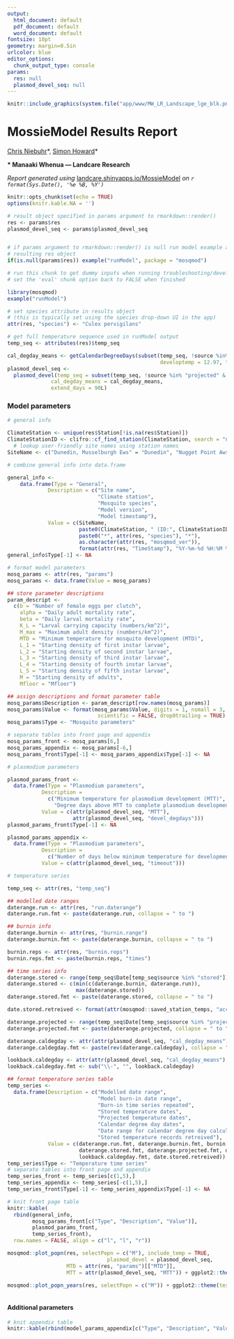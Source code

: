 ```yaml
---
output:
  html_document: default
  pdf_document: default
  word_document: default
fontsize: 10pt
geometry: margin=0.5in
urlcolor: blue
editor_options:
  chunk_output_type: console
params:
  res: null
  plasmod_devel_seq: null
---
```


<!-- [![](images/MW_LR_Landscape_lge_blk-01.png){width="200"}](https://www.landcareresearch.co.nz/)   -->

```r
knitr::include_graphics(system.file("app/www/MW_LR_Landscape_lge_blk.png", package = "mosqmod"))
```

# MossieModel Results Report

[Chris Niebuhr](https://www.landcareresearch.co.nz/about-us/our-people/chris-niebuhr){target="_blank"}\*, [Simon Howard](https://www.landcareresearch.co.nz/about-us/our-people/simon-howard){target="_blank"}\*

**\* Manaaki Whenua --- Landcare Research**

*Report generated using* [landcare.shinyapps.io/MossieModel](https://landcare.shinyapps.io/MossieModel/){target="_blank"} *on `r format(Sys.Date(), '%e %B, %Y')`*

```r
knitr::opts_chunk$set(echo = TRUE)
options(knitr.kable.NA = '')
```

```r

# result object specified in params argument to rmarkdown::render()
res <- params$res
plasmod_devel_seq <- params$plasmod_devel_seq


# if params argument to rmarkdown::render() is null run model example and use
# resulting res object
if(is.null(params$res)) example("runModel", package = "mosqmod")

```

```r

# run this chunk to get dummy inputs when running troubleshooting/developing the markdown document
# set the 'eval' chunk option back to FALSE when finished

library(mosqmod)
example("runModel")

# set species attribute in results object 
# (this is typically set using the species drop-down UI in the app)
attr(res, "species") <- "Culex pervigilans"

# get full temperature sequence used in runModel output
temp_seq <- attributes(res)$temp_seq

cal_degday_means <- getCalendarDegreeDays(subset(temp_seq, !source %in% "projected"), 
                                                 developtemp = 12.97, timeout = 30L)
plasmod_devel_seq <- 
  plasmod_devel(temp_seq = subset(temp_seq, !source %in% "projected" & Date %in% res$Date),
              cal_degday_means = cal_degday_means,
              extend_days = 90L)

```

### Model parameters

```r

# general info

ClimateStation <- unique(res$Station[!is.na(res$Station)])
ClimateStationID <- clifro::cf_find_station(ClimateStation, search = "name")[["agent"]]
  # lookup user-friendly site names using station names
SiteName <- c("Dunedin, Musselburgh Ews" = "Dunedin", "Nugget Point Aws" = "Catlins")[ClimateStation]

# combine general info into data.frame

general_info <- 
    data.frame(Type = "General", 
             Description = c("Site name", 
                             "Climate station",
                             "Mosquito species",
                             "Model version",
                             "Model timestamp"),
             Value = c(SiteName, 
                       paste0(ClimateStation, " (ID:", ClimateStationID, ")"),
                       paste0("*", attr(res, "species"), "*"),
                       as.character(attr(res, "mosqmod_ver")),
                       format(attr(res, "TimeStamp"), "%Y-%m-%d %H:%M %Z")))
general_info$Type[-1] <- NA

# format model parameters
mosq_params <- attr(res, "params")
mosq_params <- data.frame(Value = mosq_params)

## store parameter descriptions
param_descript <- 
  c(b = "Number of female eggs per clutch", 
    alpha = "Daily adult mortality rate", 
    beta = "Daily larval mortality rate", 
    K_L = "Larval carrying capacity (numbers/km^2)", 
    M_max = "Maximum adult density (numbers/km^2)", 
    MTD = "Minimum temperature for mosquito development (MTD)", 
    L_1 = "Starting density of first instar larvae", 
    L_2 = "Starting density of second instar larvae",
    L_3 = "Starting density of third instar larvae",
    L_4 = "Starting density of fourth instar larvae",
    L_5 = "Starting density of fifth instar larvae",
    M = "Starting density of adults",
    Mfloor = "Mfloor")

## assign descriptions and format parameter table
mosq_params$Description <- param_descript[row.names(mosq_params)]
mosq_params$Value <- format(mosq_params$Value, digits = 1, nsmall = 3, 
                             scientific = FALSE, drop0trailing = TRUE)
mosq_params$Type <- "Mosquito parameters"

# separate tables into front page and appendix
mosq_params_front <- mosq_params[6,]
mosq_params_appendix <- mosq_params[-6,]
mosq_params_front$Type[-1] <- mosq_params_appendix$Type[-1] <- NA

# plasmodium parameters

plasmod_params_front <- 
  data.frame(Type = "Plasmodium parameters", 
           Description = 
             c("Minimum temperature for plasmodium development (MTT)", 
               "Degree days above MTT to complete plasmodium development"), 
           Value = c(attr(plasmod_devel_seq, "MTT"), 
                     attr(plasmod_devel_seq, "devel_degdays")))
plasmod_params_front$Type[-1] <- NA

plasmod_params_appendix <- 
  data.frame(Type = "Plasmodium parameters", 
           Description = 
             c("Number of days below minimum temperature for development that reset degree days"), 
           Value = c(attr(plasmod_devel_seq, "timeout")))

# temperature series

temp_seq <- attr(res, "temp_seq")

## modelled date ranges
daterange.run <- attr(res, "run.daterange")
daterange.run.fmt <- paste(daterange.run, collapse = " to ")

## burnin info
daterange.burnin <- attr(res, "burnin.range")
daterange.burnin.fmt <- paste(daterange.burnin, collapse = " to ")

burnin.reps <- attr(res, "burnin.reps")
burnin.reps.fmt <- paste(burnin.reps, "times")

## time series info
daterange.stored <- range(temp_seq$Date[temp_seq$source %in% "stored"])
daterange.stored <- c(min(c(daterange.burnin, daterange.run)),
                      max(daterange.stored))
daterange.stored.fmt <- paste(daterange.stored, collapse = " to ")

date.stored.retreived <- format(attr(mosqmod::saved_station_temps, "access.date"), "%Y-%m-%d")

daterange.projected <- range(temp_seq$Date[temp_seq$source %in% "projected"])
daterange.projected.fmt <- paste(daterange.projected, collapse = " to ")

daterange.caldegday <- attr(attr(plasmod_devel_seq, "cal_degday_means"), "start_end_dates")
daterange.caldegday.fmt <- paste(rev(daterange.caldegday), collapse = " to ")

lookback.caldegday <- attr(attr(plasmod_devel_seq, "cal_degday_means"), "lookback")
lookback.caldegday.fmt <- sub("\\-", "", lookback.caldegday)

## format temperature series table
temp_series <- 
  data.frame(Description = c("Modelled date range", 
                             "Model burn-in date range",
                             "Burn-in time series repeated",
                             "Stored temperature dates",
                             "Projected temperature dates",
                             "Calendar degree day dates",
                             "Date range for calendar degree day calculation",
                             "Stored temperature records retreived"), 
             Value = c(daterange.run.fmt, daterange.burnin.fmt, burnin.reps.fmt,
                       daterange.stored.fmt, daterange.projected.fmt, daterange.caldegday.fmt,
                       lookback.caldegday.fmt, date.stored.retreived))
temp_series$Type <- "Temperature time series"
# separate tables into front page and appendix
temp_series_front <- temp_series[c(1,5),]
temp_series_appendix <- temp_series[-c(1,5),]
temp_series_front$Type[-1] <- temp_series_appendix$Type[-1] <- NA
```

```r
# knit front page table
knitr::kable(
  rbind(general_info, 
        mosq_params_front[c("Type", "Description", "Value")], 
        plasmod_params_front,
        temp_series_front), 
  row.names = FALSE, align = c("l", "l", "r"))
```

<!-- Here is a footnote reference,[^1] and another.[^longnote] -->

```r

mosqmod::plot_popn(res, selectPopn = c("M"), include_temp = TRUE, 
                                plasmod_devel = plasmod_devel_seq, 
                   MTD = attr(res, "params")[["MTD"]], 
                   MTT = attr(plasmod_devel_seq, "MTT")) + ggplot2::theme(text = ggplot2::element_text(size = 10)) #, line = ggplot2::element_line(size = 5))
```

```r

mosqmod::plot_popn_years(res, selectPopn = c("M")) + ggplot2::theme(text = ggplot2::element_text(size = 10))
                                                 
```

\newpage

#### Additional parameters

```r
# knit appendix table
knitr::kable(rbind(model_params_appendix[c("Type", "Description", "Value")], temp_series_appendix), row.names = FALSE, align = c("l", "l", "r"))
```
